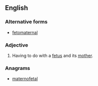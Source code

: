 ==English==

===Alternative forms===
* [[fetomaternal]]
===Adjective===
{{en-adj|-}}
# {{context|medicine|lang=en}} Having to do with a [[fetus]] and its [[mother]].

===Anagrams===
* [[maternofetal#English|maternofetal]]
